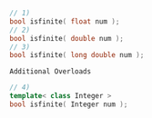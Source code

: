 ```cpp
// 1)
bool isfinite( float num );
// 2)
bool isfinite( double num );
// 3)
bool isfinite( long double num );
```

`Additional Overloads`


```cpp
// 4)
template< class Integer >
bool isfinite( Integer num );
```